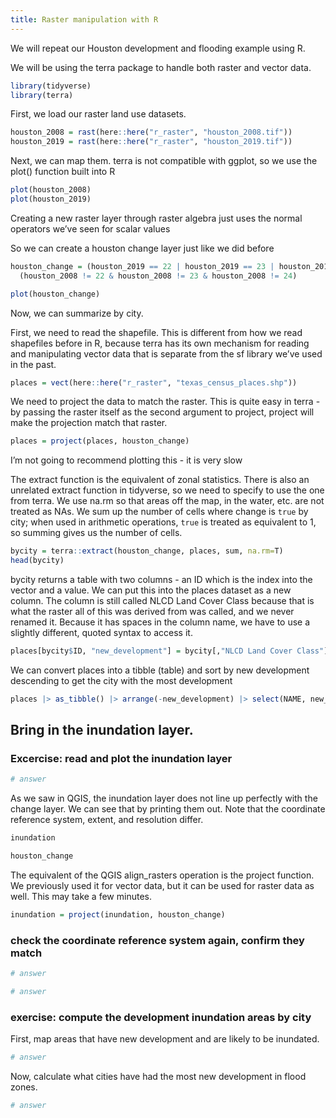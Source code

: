 ```yaml
---
title: Raster manipulation with R
---
```


We will repeat our Houston development and flooding example using R.

We will be using the terra package to handle both raster and vector data.


```r
library(tidyverse)
library(terra)

```

First, we load our raster land use datasets.


```r
houston_2008 = rast(here::here("r_raster", "houston_2008.tif"))
houston_2019 = rast(here::here("r_raster", "houston_2019.tif"))

```

Next, we can map them. terra is not compatible with ggplot, so we use the plot() function built into R


```r
plot(houston_2008)
plot(houston_2019)

```

Creating a new raster layer through raster algebra just uses the normal operators
we've seen for scalar values

So we can create a houston change layer just like we did before


```r
houston_change = (houston_2019 == 22 | houston_2019 == 23 | houston_2019 == 24) & 
  (houston_2008 != 22 & houston_2008 != 23 & houston_2008 != 24)

plot(houston_change)

```

Now, we can summarize by city.

First, we need to read the shapefile. This is different from how we read shapefiles
before in R, because terra has its own mechanism for reading and manipulating vector
data that is separate from the sf library we've used in the past.


```r
places = vect(here::here("r_raster", "texas_census_places.shp"))

```

We need to project the data to match the raster. This is quite easy in terra -
by passing the raster itself as the second argument to project, project will
make the projection match that raster.


```r
places = project(places, houston_change)

```

I'm not going to recommend plotting this - it is very slow

The extract function is the equivalent of zonal statistics. There
is also an unrelated extract function in tidyverse, so we need to specify to use
the one from terra. We use na.rm so that areas off the map, in the water, etc. are not
treated as NAs. We sum up the number of cells where change is `true` by city; when used in
arithmetic operations, `true` is treated as equivalent to 1, so summing gives us the number of cells.


```r
bycity = terra::extract(houston_change, places, sum, na.rm=T)
head(bycity)

```

bycity returns a table with two columns - an ID which is the index into the vector
and a value. We can put this into the places dataset as a new column. The column is still called
NLCD Land Cover Class because that is what the raster all of this was derived from was called, and
we never renamed it. Because it has spaces in the column name, we have to use a slightly different,
quoted syntax to access it.


```r
places[bycity$ID, "new_development"] = bycity[,"NLCD Land Cover Class"]

```

We can convert places into a tibble (table) and sort by new development descending
to get the city with the most development


```r
places |> as_tibble() |> arrange(-new_development) |> select(NAME, new_development)

```

## Bring in the inundation layer.
### Excercise: read and plot the inundation layer


```r
# answer

```

As we saw in QGIS, the inundation layer does not line up perfectly with the
change layer. We can see that by printing them out. Note that the coordinate
reference system, extent, and resolution differ.


```r
inundation

```


```r
houston_change

```

The equivalent of the QGIS align_rasters operation is the project function. We
previously used it for vector data, but it can be used for raster data as well. This may take
a few minutes.

```r
inundation = project(inundation, houston_change)

```

### check the coordinate reference system again, confirm they match


```r
# answer

```


```r
# answer

```

### exercise: compute the development inundation areas by city

First, map areas that have new development and are likely to be inundated.


```r
# answer

```

Now, calculate what cities have had the most new development in flood zones.


```r
# answer

```


